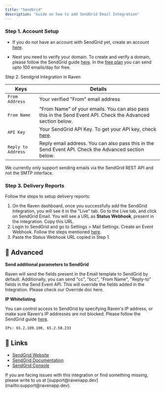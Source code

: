 ```yaml
---
title: "SendGrid"
description: "Guide on how to add SendGrid Email Integration"
---
```


### Step 1. Account Setup

- If you do not have an account with SendGrid yet, create an account
  [here](https://signup.sendgrid.com/).

- Next you need to verify your domain. To create and verify a domain, please
  follow the SendGrid guide
  [here](https://docs.sendgrid.com/ui/account-and-settings/how-to-set-up-domain-authentication).
  In the [free plan](https://sendgrid.com/free/) you can send upto 100
  emails/day for free.

Step 2. Sendgrid Integration in Raven

| Keys               | Details                                                                                                               |
| ------------------ | --------------------------------------------------------------------------------------------------------------------- |
| `From Address`     | Your verified "From" email address                                                                                    |
| `From Name`        | "From Name" of your emails. You can also pass this in the Send Event API. Check the Advanced section below.           |
| `API Key`          | Your SendGrid API Key. To get your API key, check [here](https://docs.sendgrid.com/ui/account-and-settings/api-keys). |
| `Reply to Address` | Reply email address. You can also pass this in the Send Event API. Check the Advanced section below.                  |

<Info>
  We currently only support sending emails via the SendGrid REST API and not the
  SMTP interface.
</Info>

### Step 3. Delivery Reports

Follow the steps to setup delivery reports:

1. On the Raven dashboard, once you successfully add the SendGrid Integration,
   you will see it in the "Live" tab. Go to the Live tab, and click on SendGrid
   Email. You will see a URL as **Status Webhook**, present in the integration.
   Copy this URL.
2. Login to SendGrid and go to Settings > Mail Settings. Create an Event
   Webhook. Follow the steps mentioned
   [here](https://docs.sendgrid.com/for-developers/tracking-events/getting-started-event-webhook).
3. Paste the Status Webhook URL copied in Step 1.

## 💫 Advanced

**Send additional parameters to SendGrid**

Raven will send the fields present in the Email template to SendGrid by default.
Additionally, you can send "cc", "bcc", "From Name", "Reply-to" fields in the
Send Event API. This will override the fields added in the Integration. Please
check our Override doc here.

**IP Whitelisting**

You can control access to SendGrid by specifying Raven's IP address, or make
sure Raven's IP addresses are not blocked. Please follow the SendGrid guide
[here](https://docs.sendgrid.com/ui/account-and-settings/ip-access-management).

    IPs: 65.2.109.100, 65.2.58.233

## 🔗 Links

- [SendGrid Website​](https://sendgrid.com/)
- [SendGrid Documentation​](https://docs.sendgrid.com/for-developers)
- [SendGrid Console](https://app.sendgrid.com/login?redirect_to=%2F)

<Info>
  If you are facing issues with this integration or find something missing,
  please write to us at [support@ravenapp.dev](mailto:support@ravenapp.dev).
</Info>
